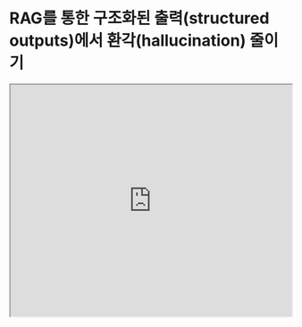 # RAG를 통한 구조화된 출력(structured outputs)에서 환각(hallucination) 줄이기


<iframe width="100%"
  height="415px"
  src="https://www.youtube.com/embed/TUL5guqZejw?si=Doc7lzyAY-SKr21L" allow="accelerometer; autoplay; clipboard-write; encrypted-media; gyroscope; picture-in-picture"
  allowFullScreen
  />

ServiceNow의 연구자들은 최근 발표한 [새 논문](https://arxiv.org/abs/2404.08189)에서 구조화된 출력 작업을 위한 효율적인 RAG 시스템을 배포하는 방법에 대해 논의했습니다.

!["RAG Hallucination"](../../img/research/structured_outputs.png)

RAG 시스템은 소형 언어 모델과 매우 작은 검색기(retriever)를 결합한 시스템입니다. 이 시스템은 제한된 자원 환경에서도 강력한 LLM 기반 시스템을 배포할 수 있게 해주며, 환각과 같은 문제를 완화하고 출력(output)의 신뢰성을 높이는 데 기여할 수 있음을 보여줍니다.

이 논문은 자연어로 작성된 요구 사항을 JSON 형식으로 구성된 워크플로우로 변환하는 매우 유용한 기업용 응용 프로그램을 다룹니다. 이 작업을 통해 높은 생산성 뿐만 아니라 추가적인 최적화가 가능하다는 점도 주목해야 할 점입니다.(예: 추측적 디코딩(speculative decoding)을 사용하거나 JSON 대신 YAML을 사용하는 방식).

이 논문은 실무에서 효과적으로 RAG 시스템을 개발하는 방법에 대한 유용한 통찰과 실질적인 조언을 제공합니다.
